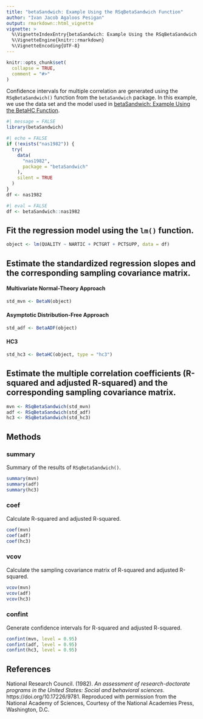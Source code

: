 ```yaml
---
title: "betaSandwich: Example Using the RSqBetaSandwich Function"
author: "Ivan Jacob Agaloos Pesigan"
output: rmarkdown::html_vignette
vignette: >
  %\VignetteIndexEntry{betaSandwich: Example Using the RSqBetaSandwich Function}
  %\VignetteEngine{knitr::rmarkdown}
  %\VignetteEncoding{UTF-8}
---
```


```r
knitr::opts_chunk$set(
  collapse = TRUE,
  comment = "#>"
)
```

Confidence intervals for
multiple correlation
are generated using
the `RSqBetaSandwich()` function from the `betaSandwich` package.
In this example,
we use the data set and the model used in
[betaSandwich: Example Using the BetaHC Function](example-beta-sandwich.html).

```r
#| message = FALSE
library(betaSandwich)
```

```r
#| echo = FALSE
if (!exists("nas1982")) {
  try(
    data(
      "nas1982",
      package = "betaSandwich"
    ),
    silent = TRUE
  )
}
df <- nas1982
```

```r
#| eval = FALSE
df <- betaSandwich::nas1982
```

## Fit the regression model using the `lm()` function.

```r
object <- lm(QUALITY ~ NARTIC + PCTGRT + PCTSUPP, data = df)
```

## Estimate the standardized regression slopes and the corresponding sampling covariance matrix.

#### Multivariate Normal-Theory Approach

```r
std_mvn <- BetaN(object)
```

#### Asymptotic Distribution-Free Approach

```r
std_adf <- BetaADF(object)
```

#### HC3

```r
std_hc3 <- BetaHC(object, type = "hc3")
```

## Estimate the multiple correlation coefficients (R-squared and adjusted R-squared) and the corresponding sampling covariance matrix.

```r
mvn <- RSqBetaSandwich(std_mvn)
adf <- RSqBetaSandwich(std_adf)
hc3 <- RSqBetaSandwich(std_hc3)
```

## Methods

### summary

Summary of the results of `RSqBetaSandwich()`.

```r
summary(mvn)
summary(adf)
summary(hc3)
```

### coef

Calculate R-squared and adjusted R-squared.

```r
coef(mvn)
coef(adf)
coef(hc3)
```

### vcov

Calculate the sampling covariance matrix of R-squared and adjusted R-squared.

```r
vcov(mvn)
vcov(adf)
vcov(hc3)
```

### confint

Generate confidence intervals for R-squared and adjusted R-squared.

```r
confint(mvn, level = 0.95)
confint(adf, level = 0.95)
confint(hc3, level = 0.95)
```

## References

National Research Council. (1982).
*An assessment of research-doctorate programs in the United States: Social and behavioral sciences*.
https://doi.org/10.17226/9781.
Reproduced with permission from the National Academy of Sciences,
Courtesy of the National Academies Press, Washington, D.C.
